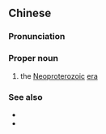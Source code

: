 ==Chinese==
{{zh-forms|type=13}}
{{wikipedia|lang=zh}}

===Pronunciation===
{{zh-pron
|m=Xīnyuángǔdài
|cat=propn
}}

===Proper noun===
{{zh-proper noun}}

# the [[Neoproterozoic]] [[era]]

===See also===
* {{zh-l|中元古代}}
* {{zh-l|元古宙}}

{{zh-cat|Geology|Time}}